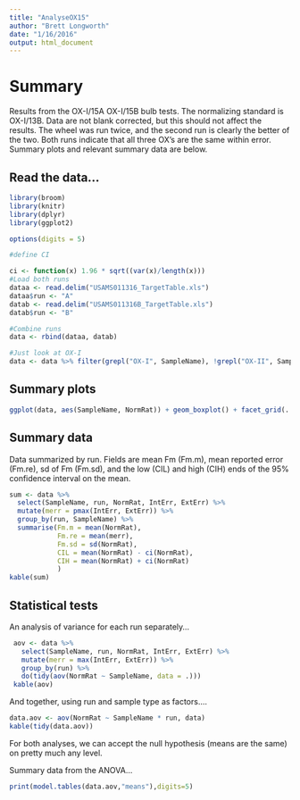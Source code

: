 ```yaml
---
title: "AnalyseOX15"
author: "Brett Longworth"
date: "1/16/2016"
output: html_document
---
```


# Summary

Results from the OX-I/15A OX-I/15B bulb tests. The normalizing standard is OX-I/13B. Data are not blank corrected, but this should not affect the results. The wheel was run twice, and the second run is clearly the better of the two. Both runs indicate that all three OX's are the same within error. Summary plots and relevant summary data are below.

## Read the data...

```r
library(broom)
library(knitr)
library(dplyr)
library(ggplot2)

options(digits = 5)

#define CI

ci <- function(x) 1.96 * sqrt((var(x)/length(x)))
#Load both runs
dataa <- read.delim("USAMS011316_TargetTable.xls")
dataa$run <- "A"
datab <- read.delim("USAMS011316B_TargetTable.xls")
datab$run <- "B"

#Combine runs
data <- rbind(dataa, datab)

#Just look at OX-I
data <- data %>% filter(grepl("OX-I", SampleName), !grepl("OX-II", SampleName))

```

## Summary plots

```r
ggplot(data, aes(SampleName, NormRat)) + geom_boxplot() + facet_grid(. ~ run)
```

## Summary data

Data summarized by run. Fields are mean Fm (Fm.m), mean reported error (Fm.re), sd of Fm (Fm.sd), and the low (CIL) and high (CIH) ends of the 95% confidence interval on the mean.
```r
sum <- data %>% 
  select(SampleName, run, NormRat, IntErr, ExtErr) %>% 
  mutate(merr = pmax(IntErr, ExtErr)) %>% 
  group_by(run, SampleName) %>% 
  summarise(Fm.m = mean(NormRat),
            Fm.re = mean(merr),
            Fm.sd = sd(NormRat),
            CIL = mean(NormRat) - ci(NormRat), 
            CIH = mean(NormRat) + ci(NormRat) 
            )
kable(sum)
```


## Statistical tests


An analysis of variance for each run separately...

```r
 aov <- data %>% 
   select(SampleName, run, NormRat, IntErr, ExtErr) %>% 
   mutate(merr = max(IntErr, ExtErr)) %>% 
   group_by(run) %>%
   do(tidy(aov(NormRat ~ SampleName, data = .)))
 kable(aov)
```

And together, using run and sample type as factors....

```r
data.aov <- aov(NormRat ~ SampleName * run, data)
kable(tidy(data.aov))
```

For both analyses, we can accept the null hypothesis (means are the same) on pretty much any level.

Summary data from the ANOVA...
```r
print(model.tables(data.aov,"means"),digits=5)
```

